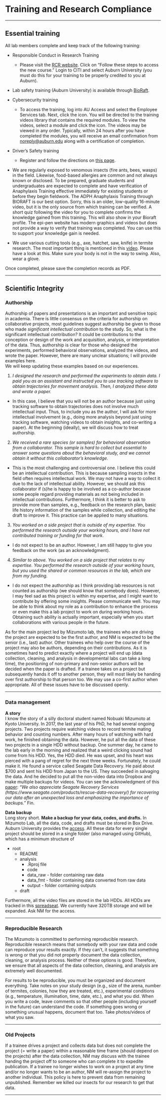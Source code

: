 # Training and Research Compliance

----------

## Essential training  

All lab members complete and keep track of the following training:

* Responsible Conduct in Research Training
  + Please visit the [RCR website](https://cws.auburn.edu/OVPR/pm/compliance/rcr/home). Click on “Follow these steps to access the new course.”  Login to CITI and select Auburn University (you must do this for your training to be properly credited to you at Auburn).
  
* Lab safety training (Auburn University) is available through [BioRaft](https://cws.auburn.edu/rms/pm/OnlineTraining).

* Cybersecurity training
  + To access the training, log into AU Access and select the Employee Services tab. Next, click the icon. You will be directed to the training videos library that contains the required modules. To view the videos, select a module and click the icon. The videos may be viewed in any order. Typically, within 24 hours after you have completed the modules, you will receive an email confirmation from <noreply@auburn.edu> along with a certification of completion.

* Driver’s Safety training
  + Register and follow the directions on [this page](https://cws.auburn.edu/shared/files?id=227&filename=Driver%20Safety%20Training%20PKI.pdf).

* We are regularly exposed to venomous insects (fire ants, bees, wasps) in the field. Likewise, food-based allergies are common and not always known or disclosed. To be prepared, graduate students and undergraduates are expected to complete and have verification of Anaphylaxis Training effective immediately for existing students or before they begin fieldwork. The ADPH Anaphylaxis Training through BIORAFT is our best option. Sorry, this is an older, low-quality 16-minute video, but it is the only source from which training can be verified. A short quiz following the video for you to complete confirms the knowledge gained from this training. This will also show in your Bioraft profile. The epi-pen website has modern graphics and videos but does not provide a way to verify that training was completed. You can use this to support your knowledge gain is needed.

* We use various cutting tools (e.g., axe, hatchet, saw, knife) in termite research. The most important thing is mentioned in this [video](https://originaloutdoors.co.uk/article/axe-safety-basics-simple-rules-for-using-axe-safely-bushcraft-woodcraft/). Please have a look at this. Make sure your body is not in the way to swing. Also, wear a glove.

Once completed, please save the completion records as PDF.


----------

## Scientific Integrity

### Authorship
Authorship of papers and presentations is an important and sensitive topic in academia.
There is little consensus on the criteria for authorship on collaborative projects, most guidelines suggest authorship be given to those who made *significant intellectual contribution* to the study.
So, what is the significant intellectual contribution? It could be contributions to the conception or design of the work and acquisition, analysis, or interpretation of the data. Thus, authorship is clear for those who designed the experiments, performed behavioral observations, analyzed the videos, and wrote the paper. However, there are many unclear situations; I will provide examples here.  
We will keep updating these examples based on our experiences.  
  
1. *I designed the research and performed the experiments to obtain data. I paid you as an assistant and instructed you to use tracking software to obtain trajectories for movement analysis. Then, I analyzed these data and wrote a paper.*

* In this case, I believe that you will not be an author because just using tracking software to obtain trajectories does not involve much intellectual input. Thus, to include you as the author, I will ask for more intellectual involvement (e.g., doing more analysis beyond just using tracking software, watching videos to obtain insights, and co-writing a paper). At the beginning (ideally), we will discuss how to treat authorship.
    
2. *We received a rare species (or samples) for behavioral observation from a collaborator. This sample is hard to collect but essential to answer some questions about the behavioral study, and we cannot obtain it without this collaborator's knowledge.*

* This is the most challenging and controversial one. I believe this could be an intellectual contribution. This is because sampling insects in the field often requires intellectual work. We may not have a way to collect it due to the lack of intellectual ability. However, we should ask this collaborator if (s)he is happy to be involved as a co-author because some people regard providing materials as not being included in intellectual contributions. Furthermore, I think it is better to ask to provide more than samples, e.g., feedback on the research plan, basic life history information of the samples while collection, and editing the draft to improve it. This practice can be applied to many situations.  
  
3. *You worked on a side project that is outside of my expertise. You performed the research outside your working hours, and I have not contributed training or funding for that work.*

* I do not expect to be an author. However, I am still happy to give you feedback on the work (as an acknowledgment).

4. *Similar to above. You worked on a side project that relates to my expertise. You performed the research outside of your working hours, but you used the shared or common resources in the lab, which are from my funding.*

* I do not expect the authorship as I think providing lab resources is not counted as authorship (we should know that somebody does). However, I may feel sad as this project is within my expertise, and I might want to contribute by offering some insights. Please communicate well. You may be able to think about my role as a contribution to enhance the process or even make this a lab project to work on during working hours. Obtaining such ability is actually important, especially when you start collaborations with various people in the future.
  
As for the main project led by Mizumoto lab, the trainees who are driving the project are expected to be the first author, and NM is expected to be the senior (i.e., last) author. Other trainees who help over the course of the project may also be authors, depending on their contributions. As it is sometimes hard to predict exactly where a project will end up (data collection, cleaning, and analysis in developmental labs can take a long time), the positioning of non-primary and non-senior authors will be decided when the paper is drafted. If a trainee takes on a project but subsequently hands it off to another person, they will most likely be handing over first authorship to that person too. We may use a co-first author when appropriate. All of these issues have to be discussed openly.

----------

### Data management

**A story**  
I know the story of a silly doctoral student named Nobuaki Mizumoto at Kyoto University. In 2017, the last year of his PhD, he had several ongoing projects. Two projects require watching videos to record termite mating behavior and counting numbers. After many hours of watching with hard work, he finished obtaining the data. However, he put all the data of these two projects in a single HDD without backup. One summer day, he came to the lab early in the morning and realized that a weird clicking sound had come from his HDD. Yes, the HDD died. He was upset, and his heart was pierced with a pang of regret for the next three weeks. Fortunately, he could make it. He found a service called Seagate Data Recovery. He paid about $700 and sent his HDD from Japan to the US. They succeeded in salvaging the data. And he decided to put all the non-video data into Dropbox and make multiple backups for videos. You can see the acknowledgment of this [paper](https://doi.org/10.1101/2024.02.01.578198): _"We also appreciate Seagate Recovery Services (https://www.seagate.com/products/rescue-data-recovery/) for recovering our data after an unexpected loss and emphasizing the importance of backups."_  Fin.
  
**Data backup**  
Long story short. **Make a backup for your data, codes, and drafts.**
In Mizumoto Lab, all the data, code, and drafts must be stored in Box Drive. Auburn University provides the [access](https://auburn.box.com). All these data for every single project should be stored in a single folder (also managed using GitHub), which has a minimum structure of  

* root
  + README
  + analysis
    + .Rproj file
    + code
    + data_raw - folder containing raw data
    + data_fmt - folder containing data converted from raw data
    + output - folder containing outputs
  + draft

Furthermore, all the video files are stored in the lab HDDs. All HDDs are tracked in this [spreadseat](https://docs.google.com/spreadsheets/d/1fEPiFSkb0jT4uTSYt_Y7oYhSlYMmxZmwHc3rapNOAlc/edit?gid=0#gid=0). We currently have 320TB storage and will be expanded. Ask NM for the access.

----------

### Reproducible Research
 
The Mizumoto is committed to performing reproducible research. Reproducible research means that somebody with your raw data and code can reproduce your results exactly. If they can’t, it suggests that something is wrong or that you did not properly document the data collection, cleaning, or analysis process. Neither of these options is good. Therefore, we ensure that all aspects of the data collection, cleaning, and analysis are extremely well documented.
 
For results to be reproducible, you must be organized and document everything. Take notes on your study design (e.g., size of the arena, number of termites, colonies, how they are treated, etc.), experimental conditions (e.g., temperature, illumination, time, date, etc.), and what you did. When you write a code, leave comments so that other people (including yourself in the future) can understand the code. If something goes wrong or something unusual happens, document that too. Take photos/videos of what you saw.

----------

### Old Projects
 
If a trainee drives a project and collects data but does not complete the project (= write a paper) within a reasonable time frame (should depend on the projects) after the data collection, NM may discuss with the trainee handing the project off to someone who can complete it to expedite publication. If a trainee no longer wishes to work on a project at any time and/or no longer wants to be an author, NM will re-assign the project to another individual. This policy is here to prevent data from remaining unpublished. Remember we killed our insects for our research to get that data.

----------
